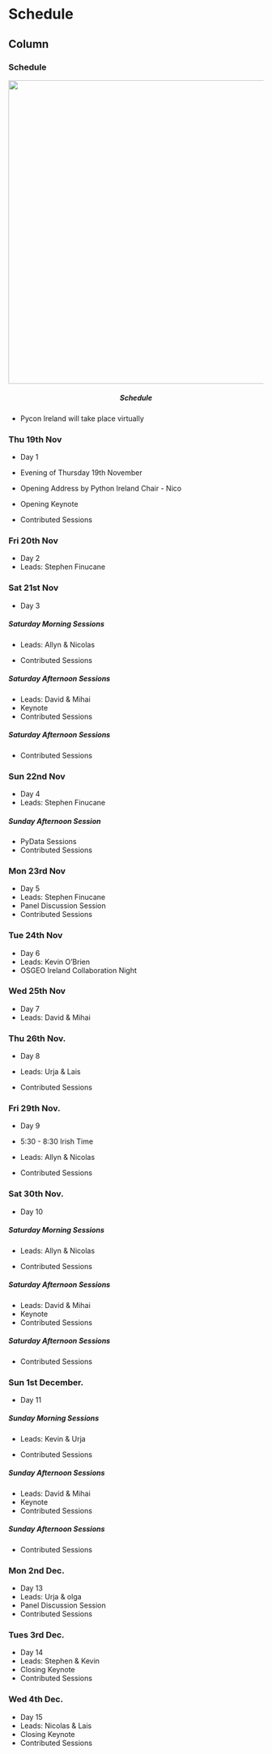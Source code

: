 Schedule
====================================

Column {.tabset}
------------------------------------

### Schedule

<div class="container">
<center>
<div>
<img src="./images/pyconirelandworkshops.jpg" width=600 alt="">
</div>
</center>

</div>
<center>
<h5> Schedule </h5>
</center>
* Pycon Ireland will take place virtually

### Thu 19th Nov

* Day 1

* Evening of Thursday 19th November
* Opening Address by Python Ireland Chair - Nico
* Opening Keynote
* Contributed Sessions

### Fri 20th Nov

* Day 2
* Leads: Stephen Finucane

### Sat 21st Nov

* Day 3

<h5> Saturday Morning Sessions </h5>
* Leads: Allyn & Nicolas

* Contributed Sessions

<h5> Saturday Afternoon Sessions </h5>

* Leads: David & Mihai
* Keynote 
* Contributed Sessions

<h5> Saturday Afternoon Sessions </h5>

* Contributed Sessions

### Sun 22nd Nov

* Day 4
* Leads: Stephen Finucane

<h5> Sunday Afternoon Session </h5>
* PyData Sessions
* Contributed Sessions

### Mon 23rd Nov

* Day 5
* Leads: Stephen Finucane
* Panel Discussion Session
* Contributed Sessions

### Tue 24th Nov

* Day 6
* Leads: Kevin O'Brien
* OSGEO Ireland Collaboration Night

### Wed 25th Nov

* Day 7
* Leads: David & Mihai


### Thu 26th Nov.

* Day 8
* Leads: Urja & Lais

* Contributed Sessions

### Fri 29th Nov.

* Day 9 
* 5:30 - 8:30 Irish Time
* Leads: Allyn & Nicolas

* Contributed Sessions


### Sat 30th Nov.

* Day 10

<h5> Saturday Morning Sessions </h5>
* Leads: Allyn & Nicolas

* Contributed Sessions

<h5> Saturday Afternoon Sessions </h5>

* Leads: David & Mihai
* Keynote 
* Contributed Sessions

<h5> Saturday Afternoon Sessions </h5>

* Contributed Sessions


### Sun 1st December.

* Day 11

<h5> Sunday Morning Sessions </h5>
* Leads: Kevin & Urja

* Contributed Sessions

<h5> Sunday Afternoon Sessions </h5>

* Leads: David & Mihai
* Keynote 
* Contributed Sessions

<h5> Sunday Afternoon Sessions </h5>

* Contributed Sessions


### Mon 2nd Dec.

* Day 13
* Leads: Urja & olga
* Panel Discussion Session
* Contributed Sessions

### Tues 3rd Dec.

* Day 14
* Leads: Stephen & Kevin
* Closing Keynote
* Contributed Sessions

### Wed 4th Dec.

* Day 15
* Leads: Nicolas & Lais
* Closing Keynote
* Contributed Sessions
